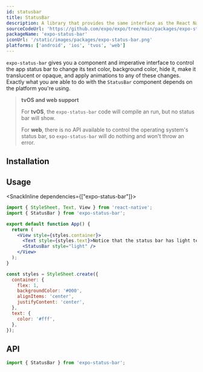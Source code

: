 ```yaml
---
id: statusbar
title: StatusBar
description: A library that provides the same interface as the React Native StatusBar API, but with slightly different defaults to work great in Expo environments.
sourceCodeUrl: 'https://github.com/expo/expo/tree/main/packages/expo-status-bar'
packageName: 'expo-status-bar'
iconUrl: '/static/images/packages/expo-status-bar.png'
platforms: ['android', 'ios', 'tvos', 'web']
---
```



`expo-status-bar` gives you a component and imperative interface to control the app status bar to change its text color, background color, hide it, make it translucent or opaque, and apply animations to any of these changes. Exactly what you are able to do with the `StatusBar` component depends on the platform you're using.

> **tvOS and web support**
>
> For **tvOS**, the `expo-status-bar` code will compile an run, but no status bar will show.
>
> For **web**, there is no API available to control the operating system's status bar, so `expo-status-bar` will do nothing and won't throw an error.

## Installation

<APIInstallSection />

## Usage

<SnackInline dependencies={["expo-status-bar"]}>

```jsx collapseHeight=310
import { StyleSheet, Text, View } from 'react-native';
import { StatusBar } from 'expo-status-bar';

export default function App() {
  return (
    <View style={styles.container}>
      <Text style={styles.text}>Notice that the status bar has light text!</Text>
      <StatusBar style="light" />
    </View>
  );
}

const styles = StyleSheet.create({
  container: {
    flex: 1,
    backgroundColor: '#000',
    alignItems: 'center',
    justifyContent: 'center',
  },
  text: {
    color: '#fff',
  },
});
```

</SnackInline>

## API

```js
import { StatusBar } from 'expo-status-bar';
```

<APISection packageName="expo-status-bar" apiName="StatusBar" />

